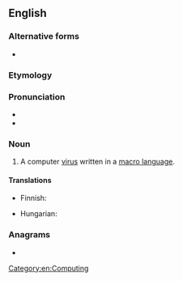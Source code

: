 ==English==

===Alternative forms===
* {{alt|en|macro virus}}

===Etymology===
{{compound|en|macro|virus}}

===Pronunciation===
* {{IPA|en|/ˈmækɹoʊˌvaɪɹəs/}}
* {{audio|en|en-uk-macrovirus.ogg|Audio (UK)}}

===Noun===
{{en-noun}}

# A computer [[virus]] written in a [[macro language]].

====Translations====
{{trans-top|computer virus}}
* Finnish: {{t+|fi|makrovirus}}
{{trans-mid}}
* Hungarian: {{t|hu|makróvírus}}
{{trans-bottom}}

===Anagrams===
* {{anagrams|en|a=acimorrsuv|carmovirus}}

[[Category:en:Computing]]